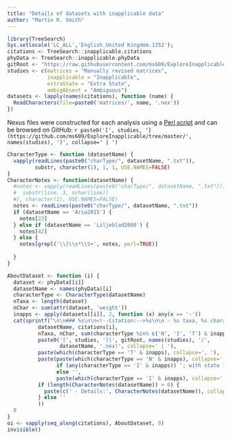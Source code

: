 ```yaml
---
title: "Details of datasets with inapplicable data"
author: "Martin R. Smith"
---
```


```R
library(TreeSearch)
Sys.setlocale('LC_ALL','English_United Kingdom.1252');
citations <- TreeSearch::inapplicable.citations
phyData <- TreeSearch::inapplicable.phyData
gitRoot <- "https://raw.githubusercontent.com/ms609/ExploreInapplicable/master/"
studies <- c(matrices = "Manually revised matrices",
             inapplicable = "Inapplicable",
             extraState = "Extra State",
             ambigAbsent = "Ambiguous")
datasets <- lapply(names(citations), function (name) {
  ReadCharacters(file=paste0('matrices/', name, '.nex'))
})
```

Nexus files were constructed for each analysis using a [Perl script](https://github.com/ms609/ExploreInapplicable/blob/master/analyse_matrices.pl) and can be browsed on GitHub: `r paste0('[', studies, '](https://github.com/ms609/ExploreInapplicable/tree/master/', names(studies), ')', collapse=' | ')`

```r
CharacterType <- function (datasetName) {
  vapply(readLines(paste0("charType/", datasetName, ".txt")),
         substr, character(1), 1, 1, USE.NAMES=FALSE)
}
CharacterNotes <- function(datasetName) {
  #notes <- vapply(readLines(paste0("charType/", datasetName, ".txt")), function (line) {
  #  substr(line, 3, nchar(line))
  #}, character(1), USE.NAMES=FALSE)
  notes <- readLines(paste0("charType/", datasetName, ".txt"))
  if (datasetName == 'Aria2015') {
    notes[23]
  } else if (datasetName == 'Liljeblad2008') {
    notes[42]
  } else {
    notes[grepl('\\]\\s*\\S+', notes, perl=TRUE)]
    
  }
}

AboutDataset <- function (i) {
  dataset <- phyData[[i]]
  datasetName <- names(phyData)[i]
  characterType <- CharacterType(datasetName)
  nTaxa <- length(dataset)
  nChar <- sum(attr(dataset, 'weight'))
  inapps <- apply(datasets[[i]], 2, function (x) any(x == '-'))
  cat(sprintf("\n\n### %s\n\n<!--Citation:-->%s\n\n - %s taxa, %s characters, of which %s contain inapplicable codings.\n\n - Download: %s\n\n - Inapplicable characters:\n\n   - Transformational: %s\n\n   - Neomorphic: %s\n\n%s\n\n",
          datasetName, citations[i], 
          nTaxa, nChar, sum(characterType %in% c('N', 'I', 'T') & inapps),
          paste0('[', studies, '](', gitRoot, names(studies), '/', 
                 datasetName, '.nex)', collapse=' | '),
          paste(which(characterType == 'T' & inapps), collapse=', '),
          paste(paste(which(characterType == 'N' & inapps), collapse=', '),
                if (any(characterType == 'I' & inapps)) '; with state 1 denoting absence:'
                else '',
                paste(which(characterType == 'I' & inapps), collapse=', '), collapse=''),
          if (length(CharacterNotes(datasetName)) > 0) {
            paste(c(' - Details:', CharacterNotes(datasetName)), collapse="\n\n   - ")
          } else ''
          ))
  0
}
oi <- vapply(seq_along(citations), AboutDataset, 0)
invisible()
```
